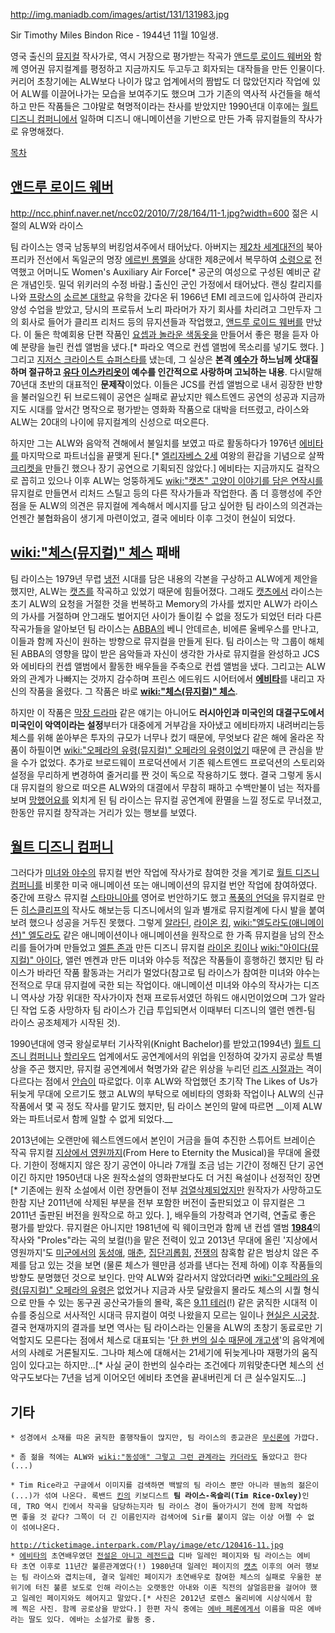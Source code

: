 http://img.maniadb.com/images/artist/131/131983.jpg

Sir Timothy Miles Bindon Rice - 1944년 11월 10일생.

영국 출신의 [[뮤지컬]] 작사가로, 역시 거장으로 평가받는 작곡가 [[앤드루 로이드 웨버]]와 함께 영어권 뮤지컬계를 평정하고 지금까지도 두고두고 회자되는 대작들을 만든 인물이다. 커리어 초창기에는 ALW보다 나이가 많고 업계에서의 짬밥도 더 많았던지라 작업에 있어 ALW를 이끌어나가는 모습을 보여주기도 했으며 그가 기존의 역사적 사건들을 해석하고 만든 작품들은 그야말로 혁명적이라는 찬사를 받았지만 1990년대 이후에는 [[월트 디즈니 컴퍼니]]에서 일하며 디즈니 애니메이션을 기반으로 만든 가족 뮤지컬들의 작사가로 유명해졌다.

[[목차]]

== [[앤드루 로이드 웨버]] ==
http://ncc.phinf.naver.net/ncc02/2010/7/28/164/11-1.jpg?width=600
젊은 시절의 ALW와 라이스

팀 라이스는 영국 남동부의 버킹엄셔주에서 태어났다. 아버지는 [[제2차 세계대전]]의 북아프리카 전선에서 독일군의 명장 [[에르빈 롬멜]]을 상대한 제8군에서 복무하여 [[소령]]으로 전역했고 어머니도 Women's Auxiliary Air Force[* 공군의 여성으로 구성된 예비군 같은 개념인듯. 밀덕 위키러의 수정 바람.] 출신인 군인 가정에서 태어났다. 랜싱 칼리지를 나와 [[프랑스]]의 [[소르본 대학교]] 유학을 갔다온 뒤 1966년 EMI 레코드에 입사하여 관리자 양성 수업을 받았고, 당시의 프로듀서 노리 파라머가 자기 회사를 차리려고 그만두자 그의 회사로 들어가 클리프 리처드 등의 뮤지션들과 작업했고, [[앤드루 로이드 웨버]]를 만났다. 이 둘은 학예회용 단편 작품인 [[요셉과 놀라운 색동옷]]을 만들어서 좋은 평을 듣자 아예 분량을 늘린 컨셉 앨범을 냈다.[* 파라오 역으로 컨셉 앨범에 목소리를 넣기도 했다. ] 그리고 [[지저스 크라이스트 슈퍼스타]]를 냈는데, 그 실상은 '''본격 [[예수]]가 하느님께 삿대질하며 절규하고 [[유다 이스카리옷]]이 예수를 인간적으로 사랑하며 고뇌하는 내용'''. 다시말해 70년대 초반의 대표적인 '''문제작'''이었다. 이들은 JCS를 컨셉 앨범으로 내서 굉장한 반향을 불러일으킨 뒤 브로드웨이 공연은 실패로 끝났지만 웨스트엔드 공연의 성공과 지금까지도 시대를 앞서간 명작으로 평가받는 영화화 작품으로 대박을 터뜨렸고, 라이스와 ALW는 20대의 나이에 뮤지컬계의 신성으로 떠오른다.

하지만 그는 ALW와 음악적 견해에서 불일치를 보였고 따로 활동하다가 1976년 [[에비타]]를 마지막으로 파트너십을 끝맺게 된다.[* [[엘리자베스 2세]] 여왕의 환갑을 기념으로 살짝 [[크리켓]]을 만들긴 했으나 장기 공연으로 기획되진 않았다.] 에비타는 지금까지도 걸작으로 꼽히고 있으나 이후 ALW는 엉뚱하게도 [[wiki:"캣츠" 고양이 이야기를 담은 연작시]]를 뮤지컬로 만들면서 리처드 스틸고 등의 다른 작사가들과 작업한다. 좀 더 흥행성에 주안점을 둔 ALW의 의견은 뮤지컬에 계속해서 메시지를 담고 싶어한 팀 라이스의 의견과는 언젠간 불협화음이 생기게 마련이었고, 결국 에비타 이후 그것이 현실이 되었다.

== [[wiki:"체스(뮤지컬)" 체스]] 패배 ==
팀 라이스는 1979년 무렵 [[냉전]] 시대를 담은 내용의 각본을 구상하고 ALW에게 제안을 했지만, ALW는 [[캣츠]]를 작곡하고 있었기 때문에 힘들어졌다. 그래도 [[캣츠]]에서 라이스는 초기 ALW의 요청을 거절한 것을 번복하고 Memory의 가사를 썼지만 ALW가 라이스의 가사를 거절하며 안그래도 벌어지던 사이가 돌이킬 수 없을 정도가 되었던 터라 다른 작곡가들을 알아보던 팀 라이스는 [[ABBA]]의 베니 안데르손, 비에른 울베우스를 만나고, 이들과 함께 자신이 원하는 방향으로 뮤지컬을 만들게 된다. 팀 라이스는 막 그룹이 해체된 ABBA의 영향을 많이 받은 음악들과 자신이 생각한 가사로 뮤지컬을 완성하고 JCS와 에비타의 컨셉 앨범에서 활동한 배우들을 주축으로 컨셉 앨범을 냈다. 그리고는 ALW와의 관계가 나빠지는 것까지 감수하며 프린스 에드워드 시어터에서 '''[[에비타]]'''를 내리고 자신의 작품을 올렸다. 그 작품은 바로 '''[[wiki:"체스(뮤지컬)" 체스]]'''.

하지만 이 작품은 [[막장 드라마]] 같은 얘기는 아니어도 '''러시아인과 미국인의 대결구도에서 미국인이 악역이라는 설정'''부터가 대중에게 거부감을 자아냈고 에비타까지 내려버리는등 체스를 위해 쏟아부은 투자의 규모가 너무나 컸기 때문에, 무엇보다 같은 해에 올라온 작품이 하필이면 [[wiki:"오페라의 유령(뮤지컬)" 오페라의 유령]]이었기 때문에 큰 관심을 받을 수가 없었다. 추가로 브로드웨이 프로덕션에서 기존 웨스트엔드 프로덕션의 스토리와 설정을 무리하게 변경하여 줄거리를 짠 것이 독으로 작용하기도 했다. 결국 그렇게 동시대 뮤지컬의 왕으로 떠오른 ALW와의 대결에서 무참히 패하고 수백만불이 넘는 적자를 보며 [[망했어요]]를 외치게 된 팀 라이스는 뮤지컬 공연계에 환멸을 느낄 정도로 무너졌고, 한동안 뮤지컬 창작과는 거리가 있는 행보를 보였다.

== [[월트 디즈니 컴퍼니]] ==
그러다가 [[미녀와 야수]]의 뮤지컬 번안 작업에 작사가로 참여한 것을 계기로 [[월트 디즈니 컴퍼니]]를 비롯한 미국 애니메이션 또는 애니메이션의 뮤지컬 번안 작업에 참여하였다. 중간에 프랑스 뮤지컬 [[스타마니아]]를 영어로 번안하기도 했고 [[폭풍의 언덕]]을 뮤지컬로 만든 [[히스클리프]]의 작사도 해보는등 디즈니에서의 일과 별개로 뮤지컬계에 다시 발을 붙여보려 했으나 성공을 거두진 못했다. 그렇게 [[알라딘]], [[라이온 킹]], [[wiki:"엘도라도(애니메이션)" 엘도라도]] 같은 애니메이션이나 애니메이션을 원작으로 한 가족 뮤지컬을 남의 잔소리를 들어가며 만들었고 [[엘튼 존]]과 만든 디즈니 뮤지컬 [[라이온 킹]]이나 [[wiki:"아이다(뮤지컬)" 아이다]], 앨런 멘켄과 만든 미녀와 야수등 적잖은 작품들이 흥행하긴 했지만 팀 라이스가 바라던 작품 활동과는 거리가 멀었다(참고로 팀 라이스가 참여한 미녀와 야수는 전적으로 무대 뮤지컬에 국한 되는 작업이다. 애니메이션 미녀와 야수의 작사가는 디즈니 역사상 가장 위대한 작사가이자 천재 프로듀서였던 하워드 애시먼이었으며 그가 알라딘 작업 도중 사망하자 팀 라이스가 긴급 투입되면서 이때부터 디즈니의 앨런 멘켄-팀 라이스 공조체제가 시작된 것).

1990년대에 영국 왕실로부터 기사작위(Knight Bachelor)를 받았고(1994년) [[월트 디즈니 컴퍼니]]나 [[할리우드]] 업계에서도 공연계에서의 위업을 인정하여 갖가지 공로상 특별상을 주곤 했지만, 뮤지컬 공연계에서 혁명가와 같은 위상을 누리던 [[리즈 시절]]과는 격이 다르다는 점에서 [[안습]]이 따로없다. 이후 ALW와 작업했던 초기작 The Likes of Us가 뒤늦게 무대에 오르기도 했고 ALW의 부탁으로 에비타의 영화화 작업이나 ALW의 신규 작품에서 몇 곡 정도 작사를 맡기도 했지만, 팀 라이스 본인의 말에 따르면 __이제 ALW와는 파트너로서 함께 일할 수 없게 되었다.__

2013년에는 오랜만에 웨스트엔드에서 본인이 거금을 들여 추진한 스튜어트 브레이슨 작곡 뮤지컬 [[지상에서 영원까지]](From Here to Eternity the Musical)을 무대에 올렸다. 기한이 정해지지 않은 장기 공연이 아니라 7개월 조금 넘는 기간이 정해진 단기 공연이긴 하지만 1950년대 나온 원작소설의 영화판보다도 더 거친 욕설이나 선정적인 장면[* 기존에는 원작 소설에서 이런 장면들이 전부 [[검열삭제]]되었지만 원작자가 사망하고도 한참 지난 2011년에 삭제된 부분을 전부 포함한 버전이 출판되었고 이 뮤지컬은 그 2011년 출판된 버전을 원작으로 하고 있다. ], 배우들의 가창력과 연기력, 연출로 좋은 평가를 받았다. 뮤지컬은 아니지만 1981년에 릭 웨이크먼과 함께 낸 컨셉 앨범 '''[[1984]]'''의 작사와 "Proles"라는 곡의 보컬(!)을 맡은 전력이 있고 2013년 무대에 올린 '지상에서 영원까지'도 [[미군]]에서의 [[동성애]], [[매춘]], [[집단괴롭힘]], [[전쟁]]의 참혹함 같은 범상치 않은 주제를 담고 있는 것을 보면 (물론 체스가 웬만큼 성과를 낸다는 전제 하에) 이후 작품들의 방향도 분명했던 것으로 보인다. 만약 ALW와 갈라서지 않았더라면 [[wiki:"오페라의 유령(뮤지컬)" 오페라의 유령]]은 없었거나 지금과 사뭇 달랐을지 몰라도 체스의 시퀄 형식으로 만들 수 있는 동구권 공산국가들의 몰락, 혹은 [[9.11 테러]](!) 같은 굵직한 시대적 이슈를 중심으로 서사적인 시대극 뮤지컬이 여럿 나왔을지 모르는 일이나 [[현실은 시궁창]]. 결국 현재까지의 결과를 보면 역사는 팀 라이스라는 인물을 ALW의 초창기 동료로만 기억할지도 모른다는 점에서 체스로 대표되는 '[[단 한 번의 실수 때문에 개고생]]'의 음악계에서의 사례로 거론될지도. 그나마 체스에 대해서는 21세기에 뒤늦게나마 재평가의 움직임이 있다고는 하지만...[* 사실 굳이 한번의 실수라는 조건에다 끼워맞춘다면 체스의 선악구도보다는 7년을 넘게 이어오던 에비타 초연을 끝내버린게 더 큰 실수일지도...]

== 기타 ==
 * 성경에서 소재를 따온 굵직한 흥행작들이 많지만, 팀 라이스의 종교관은 [[무신론]]에 가깝다.

 * 좀 젊을 적에는 ALW와 [[wiki:"동성애" 그렇고 그런 관계]]라는 [[카더라]]도 돌았다고 한다(...)

 * Tim Rice라고 구글에서 이미지를 검색하면 백발의 팀 라이스 뿐만 아니라 웬놈의 젊은이(...)가 섞여 나온다. 록밴드 [[킨]]의 키보디스트 '''팀 라이스-옥슬리(Tim Rice-Oxley)'''인데, TRO 역시 킨에서 작곡을 담당하는지라 팀 라이스 경이 돌아가시기 전에 함께 작업하면 좋을 것 같다? 그쪽이 더 긴 이름인지라 검색어에 Sir를 붙이지 않는 이상 어쩔 수 없이 섞여나온다.

 http://ticketimage.interpark.com/Play/image/etc/120416-11.jpg
 * [[에비타]]의 초연배우였던 [[전설은 아니고 레전드급]] 디바 일레인 페이지와 팀 라이스는 에비타 초연 이후로 11년간 불륜관계였다(!) 1980년대 일레인 페이지의 [[캣츠]] 이후의 여러 행보는 팀 라이스와 겹치는데, 결국 일레인 페이지가 초연배우로 참여한 체스의 실패로 우울한 분위기에 터진 불륜 보도로 인해 라이스는 오랫동안 아내와 이혼 직전의 살얼음판을 걸어야 했고 일레인 페이지와도 헤어지고 말았다.[* 사진은 2012년 로렌스 올리비에 시상식에서 함께 찍은 사진. 함께 공로상을 받았다.] 한편 자식 중에는 [[에바 페론]]에게서 이름을 따온 에바라는 딸도 있다. 에바는 소설가로 활동 중.

